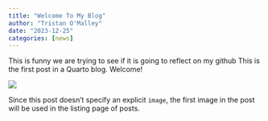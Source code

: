```yaml
---
title: "Welcome To My Blog"
author: "Tristan O'Malley"
date: "2023-12-25"
categories: [news]
---
```

This is funny we are trying to see if it is going to reflect on my github 
This is the first post in a Quarto blog. Welcome!

![](thumbnail.jpg)

Since this post doesn't specify an explicit `image`, the first image in the post will be used in the listing page of posts.
